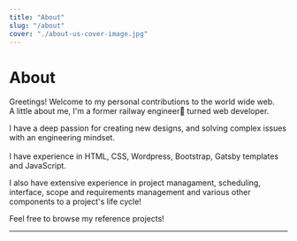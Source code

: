```yaml
---
title: "About"
slug: "/about"
cover: "./about-us-cover-image.jpg"
---
```


# About

Greetings! Welcome to my personal contributions to the world wide web.<br />
A little about me, I'm a former railway engineer🚂 turned web developer.<br />

I have a deep passion for creating new designs, and solving complex issues with an engineering mindset.<br />   
I have experience in HTML, CSS, Wordpress, Bootstrap, Gatsby templates and JavaScript.<br />

I also have extensive experience in project managament, scheduling, interface, scope and requirements management and various other components to a project's life cycle!

Feel free to browse my reference projects!





_______________________________________________________________________________________________________________________

